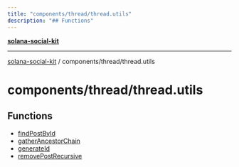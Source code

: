 ```yaml
---
title: "components/thread/thread.utils"
description: "## Functions"
---
```


[**solana-social-kit**](../../../README.mdx)

***

[solana-social-kit](../../../README.mdx) / components/thread/thread.utils

# components/thread/thread.utils

## Functions

- [findPostById](functions/findPostById.mdx)
- [gatherAncestorChain](functions/gatherAncestorChain.mdx)
- [generateId](functions/generateId.mdx)
- [removePostRecursive](functions/removePostRecursive.mdx)
